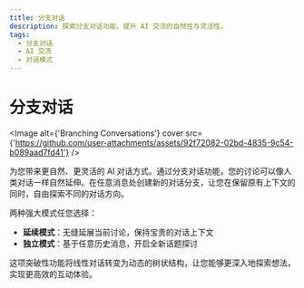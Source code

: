 ```yaml
---
title: 分支对话
description: 探索分支对话功能，提升 AI 交流的自然性与灵活性。
tags:
  - 分支对话
  - AI 交流
  - 对话模式
---
```


# 分支对话

<Image alt={'Branching Conversations'} cover src={'https://github.com/user-attachments/assets/92f72082-02bd-4835-9c54-b089aad7fd41'} />

为您带来更自然、更灵活的 AI 对话方式。通过分支对话功能，您的讨论可以像人类对话一样自然延伸。在任意消息处创建新的对话分支，让您在保留原有上下文的同时，自由探索不同的对话方向。

两种强大模式任您选择：

- **延续模式**：无缝延展当前讨论，保持宝贵的对话上下文
- **独立模式**：基于任意历史消息，开启全新话题探讨

这项突破性功能将线性对话转变为动态的树状结构，让您能够更深入地探索想法，实现更高效的互动体验。
